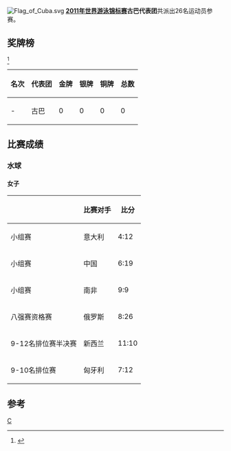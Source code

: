 [[Image:Flag_of_Cuba.svg|thumb]]
'''[[2011年世界游泳锦标赛|2011年世界游泳锦标赛]]古巴代表团'''共派出26名运动员参赛。

==奖牌榜==
<ref>{{cite web |url=http://www.shanghai-fina2011.com/medal/index.html |title=存档副本 |accessdate=2011-07-26 |deadurl=yes |archiveurl=https://web.archive.org/web/20110720093114/http://www.shanghai-fina2011.com/medal/index.html |archivedate=2011-07-20 }}</ref>
{| class="wikitable"
|-
! 名次 !! 代表团 !! 金牌 !! 银牌 !! 铜牌 !! 总数
|-
| - || 古巴 || 0 || 0 || 0 || 0
|}
==比赛成绩==
===水球===
====女子====
{| class="wikitable"
|-
!  !! 比赛对手 !! 比分
|-
| 小组赛 || 意大利  ||  4:12
|-
| 小组赛 || 中国 || 6:19 
|-
| 小组赛 || 南非  || 9:9 
|-
|八强赛资格赛||俄罗斯|| 8:26
|-
|9-12名排位赛半决赛||新西兰|| 11:10
|-
|9-10名排位赛||匈牙利||7:12
|}

==参考==
<references/>
[[分类:2011年世界游泳锦标赛代表团|C]]
{{2011年世界游泳锦标赛代表团}}